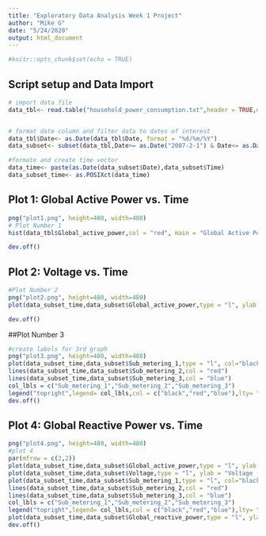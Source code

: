 ---
title: "Exploratory Data Analysis Week 1 Project"
author: "Mike G"
date: "5/24/2020"
output: html_document
---

```{r setup, include=FALSE}
#knitr::opts_chunk$set(echo = TRUE)
```

## Script setup and Data Import
```{r}
# import data file 
data_tbl<- read.table("household_power_consumption.txt",header = TRUE,na.strings = "?",sep = ";")


# format date column and filter data to dates of interest
data_tbl$Date<- as.Date(data_tbl$Date, format = "%d/%m/%Y")
data_subset<- subset(data_tbl,Date>= as.Date("2007-2-1") & Date<= as.Date("2007-2-2"))

#formate and create time vector
data_time<- paste(as.Date(data_subset$Date),data_subset$Time)
data_subset_time<- as.POSIXct(data_time)

```


## Plot 1: Global Active Power vs. Time
```{r}
png("plot1.png", height=480, width=480)
# Plot Number 1
hist(data_tbl$Global_active_power,col = "red", main = "Global Active Power", xlab = "Global Active Power (kilowatts)", ylab = "Frequency")

dev.off()
```
## Plot 2: Voltage vs. Time

```{r }
#Plot Number 2
png("plot2.png", height=480, width=480)
plot(data_subset_time,data_subset$Global_active_power,type = "l", ylab = "Global Active Power (kilowatts)", xlab = "")

dev.off()
```


##Plot Number 3
```{r}

#create labels for 3rd graph
png("plot3.png", height=480, width=480)
plot(data_subset_time,data_subset$Sub_metering_1,type = "l", col="black",xlab="",ylab= "Energy sub metering")
lines(data_subset_time,data_subset$Sub_metering_2,col = "red")
lines(data_subset_time,data_subset$Sub_metering_3,col = "blue")
col_lbls = c("Sub_metering_1","Sub_metering_2","Sub_metering_3")
legend("topright",legend= col_lbls,col = c("black","red","blue"),lty= "solid")
dev.off()
```

## Plot 4: Global Reactive Power vs. Time
```{r}
png("plot4.png", height=480, width=480)
#plot 4
par(mfrow = c(2,2))
plot(data_subset_time,data_subset$Global_active_power,type = "l", ylab = "Global Active Power (kilowatts)", xlab = "")
plot(data_subset_time,data_subset$Voltage,type = "l", ylab = "Voltage (volts)", xlab = "")
plot(data_subset_time,data_subset$Sub_metering_1,type = "l", col="black",xlab="",ylab= "Energy sub metering")
lines(data_subset_time,data_subset$Sub_metering_2,col = "red")
lines(data_subset_time,data_subset$Sub_metering_3,col = "blue")
col_lbls = c("Sub_metering_1","Sub_metering_2","Sub_metering_3")
legend("topright",legend= col_lbls,col = c("black","red","blue"),lty= "solid")
plot(data_subset_time,data_subset$Global_reactive_power,type = "l", ylab = "Global Active Power (kilowatts)", xlab = "")
dev.off()
```


